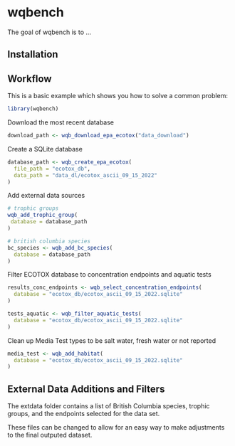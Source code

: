 
# wqbench

<!-- badges: start -->
<!-- badges: end -->

The goal of wqbench is to ...

## Installation


## Workflow

This is a basic example which shows you how to solve a common problem:

``` r
library(wqbench)
```

Download the most recent database 

```r
download_path <- wqb_download_epa_ecotox("data_download")
```

Create a SQLite database 

```r
database_path <- wqb_create_epa_ecotox(
  file_path = "ecotox_db",
  data_path = "data_dl/ecotox_ascii_09_15_2022"
)
```

Add external data sources

```r
# trophic groups
wqb_add_trophic_group(
 database = database_path
) 

# british columbia species 
bc_species <- wqb_add_bc_species(
  database = database_path
) 

```

Filter ECOTOX database to concentration endpoints and aquatic tests 

```r
results_conc_endpoints <- wqb_select_concentration_endpoints(
  database = "ecotox_db/ecotox_ascii_09_15_2022.sqlite"
)

tests_aquatic <- wqb_filter_aquatic_tests(
  database = "ecotox_db/ecotox_ascii_09_15_2022.sqlite"
)
```

Clean up Media Test types to be salt water, fresh water or not reported

```r
media_test <- wqb_add_habitat(
  database = "ecotox_db/ecotox_ascii_09_15_2022.sqlite"
)
```

## External Data Additions and Filters

The extdata folder contains a list of British Columbia species, trophic groups,
and the endpoints selected for the data set. 

These files can be changed to allow for an easy way to make adjustments to the
final outputed dataset. 